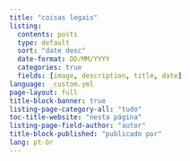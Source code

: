 ```yaml
---
title: "coisas legais"
listing:
  contents: posts
  type: default
  sort: "date desc"
  date-format: DD/MM/YYYY
  categories: true
  fields: [image, description, title, date]
language: _custom.yml
page-layout: full
title-block-banner: true
listing-page-category-all: "tudo"
toc-title-website: "nesta página"
listing-page-field-author: "autor"
title-block-published: "publicado por"
lang: pt-br
---
```

